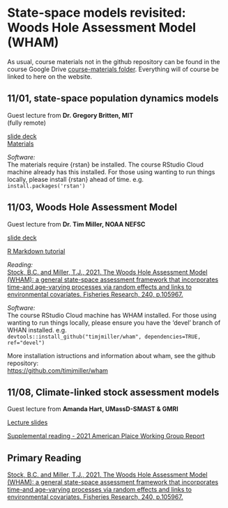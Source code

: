 # State-space models revisited: Woods Hole Assessment Model (WHAM) {#wham}

As usual, course materials not in the github repository can be found in the course Google Drive [course-materials folder](https://drive.google.com/drive/folders/1Wt4fhAgCP92aBu_XSCQq50Xrkc-UVHnx?usp=sharing). Everything will of course be linked to here on the website.  

## 11/01, state-space population dynamics models {.unlisted .unnumbered}

Guest lecture from __Dr. Gregory Britten, MIT__  
(fully remote)  

[slide deck](https://docs.google.com/presentation/d/1U2I1NAjqBGxqqO0baNlmrikYvaAHbSF9wydiF-lHZrQ/edit?usp=share_link)  
[Materials](https://drive.google.com/drive/folders/1c1Yy5jD2-DMUu2H2qk4nIyoVbBNUMhIO)  

*Software:*  
The materials require {rstan} be installed. The course RStudio Cloud machine already has this installed. For those using wanting to run things locally, please install {rstan} ahead of time. e.g.  
```install.packages('rstan')```


## 11/03, Woods Hole Assessment Model {.unlisted .unnumbered}

Guest lecture from __Dr. Tim Miller, NOAA NEFSC__  

[slide deck](https://drive.google.com/file/d/1uvTm4guuzPEgYERWAzUxKmJwAwVVyUGI/view?usp=share_link)  

[R Markdown tutorial](https://drive.google.com/file/d/1HLeJQ3SGxcHVqTJwqqEQugesP1xN4Wdv/view?usp=share_link)  

*Reading:*  
[Stock, B.C. and Miller, T.J., 2021. The Woods Hole Assessment Model (WHAM): a general state-space assessment framework that incorporates time-and age-varying processes via random effects and links to environmental covariates. Fisheries Research, 240, p.105967.](https://doi.org/10.1016/j.fishres.2021.105967)  

*Software:*  
The course RStudio Cloud machine has WHAM installed. For those using wanting to run things locally, please ensure you have the 'devel' branch of WHAN installed. e.g.    
```devtools::install_github("timjmiller/wham", dependencies=TRUE, ref="devel")```

More installation istructions and information about wham, see the github repository:  
[https://github.com/timjmiller/wham](https://github.com/timjmiller/wham)  


## 11/08, Climate-linked stock assessment models {.unlisted .unnumbered}

Guest lecture from __Amanda Hart, UMassD-SMAST & GMRI__  

[Lecture slides](https://docs.google.com/presentation/d/1DCFof6nzsCnxXpSaoLb5p5jCE-Kjdk-B/edit?usp=share_link&ouid=100082783551785338508&rtpof=true&sd=true)  

[Supplemental reading - 2021 American Plaice Working Group Report](https://drive.google.com/file/d/1BodHCKG7OaIIfqsMkmm63bVfaqIGyDSG/view?usp=share_link)  


## Primary Reading {.unlisted .unnumbered}

[Stock, B.C. and Miller, T.J., 2021. The Woods Hole Assessment Model (WHAM): a general state-space assessment framework that incorporates time-and age-varying processes via random effects and links to environmental covariates. Fisheries Research, 240, p.105967.](https://doi.org/10.1016/j.fishres.2021.105967)
